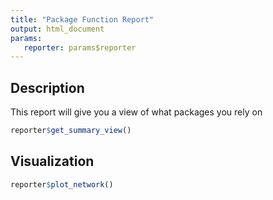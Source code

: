 ```yaml
---
title: "Package Function Report"
output: html_document
params: 
   reporter: params$reporter
---
```


## Description
This report will give you a view of what packages you rely on


```r
reporter$get_summary_view()
```

## Visualization

```r
reporter$plot_network()
```